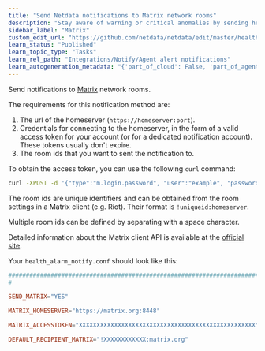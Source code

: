 ```yaml
---
title: "Send Netdata notifications to Matrix network rooms"
description: "Stay aware of warning or critical anomalies by sending health alarms to Matrix network rooms with Netdata's health monitoring watchdog."
sidebar_label: "Matrix"
custom_edit_url: "https://github.com/netdata/netdata/edit/master/health/notifications/matrix/README.md"
learn_status: "Published"
learn_topic_type: "Tasks"
learn_rel_path: "Integrations/Notify/Agent alert notifications"
learn_autogeneration_metadata: "{'part_of_cloud': False, 'part_of_agent': True}"
---
```



Send notifications to [Matrix](https://matrix.org/) network rooms.

The requirements for this notification method are:

1.  The url of the homeserver (`https://homeserver:port`).
2.  Credentials for connecting to the homeserver, in the form of a valid access token for your account (or for a
    dedicated notification account). These tokens usually don't expire.
3.  The room ids that you want to sent the notification to.

To obtain the access token, you can use the following `curl` command:

```bash
curl -XPOST -d '{"type":"m.login.password", "user":"example", "password":"wordpass"}' "https://homeserver:8448/_matrix/client/r0/login"
```

The room ids are unique identifiers and can be obtained from the room settings in a Matrix client (e.g. Riot). Their
format is `!uniqueid:homeserver`.

Multiple room ids can be defined by separating with a space character.

Detailed information about the Matrix client API is available at the [official
site](https://matrix.org/docs/guides/client-server.html).

Your `health_alarm_notify.conf` should look like this:

```conf
###############################################################################
#

SEND_MATRIX="YES"

MATRIX_HOMESERVER="https://matrix.org:8448"

MATRIX_ACCESSTOKEN="XXXXXXXXXXXXXXXXXXXXXXXXXXXXXXXXXXXXXXXXXXXXXXXXXX"

DEFAULT_RECIPIENT_MATRIX="!XXXXXXXXXXXX:matrix.org"
```


